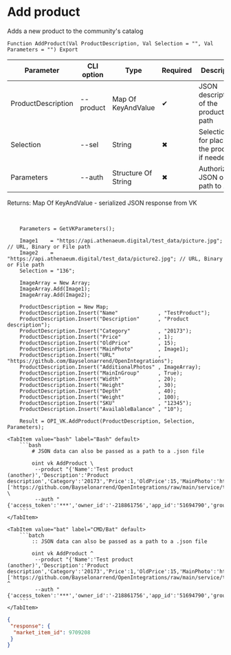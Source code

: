 ﻿---
sidebar_position: 4
description: Add product and other functions to work with VK in the Open Integration Package, a free open-source integration library for 1C:Enterprise 8, OneScript and CLI
keywords: [1C, 1С, 1С:Enterprise, 1С:Enterprise 8.3, API, Integration, Services, Exchange, OneScript, CLI, VK]
---


# Add product
 Adds a new product to the community's catalog



`Function AddProduct(Val ProductDescription, Val Selection = "", Val Parameters = "") Export`

  | Parameter | CLI option | Type | Required | Description |
  |-|-|-|-|-|
  | ProductDescription | --product | Map Of KeyAndValue | &#x2714; | JSON description of the product or path |
  | Selection | --sel | String | &#x2716; | Selection ID for placing the product, if needed |
  | Parameters | --auth | Structure Of String | &#x2716; | Authorization JSON or path to .json |

  
  Returns:  Map Of KeyAndValue - serialized JSON response from VK

<br/>




```bsl title="1C:Enterprise/OneScript code example"
    Parameters = GetVKParameters();

    Image1    = "https://api.athenaeum.digital/test_data/picture.jpg"; // URL, Binary or File path
    Image2    = "https://api.athenaeum.digital/test_data/picture2.jpg"; // URL, Binary or File path
    Selection = "136";

    ImageArray = New Array;
    ImageArray.Add(Image1);
    ImageArray.Add(Image2);

    ProductDescription = New Map;
    ProductDescription.Insert("Name"             , "TestProduct");
    ProductDescription.Insert("Description"      , "Product description");
    ProductDescription.Insert("Category"         , "20173");
    ProductDescription.Insert("Price"            , 1);
    ProductDescription.Insert("OldPrice"         , 15);
    ProductDescription.Insert("MainPhoto"        , Image1);
    ProductDescription.Insert("URL"              , "https://github.com/Bayselonarrend/OpenIntegrations");
    ProductDescription.Insert("AdditionalPhotos" , ImageArray);
    ProductDescription.Insert("MainInGroup"      , True);
    ProductDescription.Insert("Width"            , 20);
    ProductDescription.Insert("Height"           , 30);
    ProductDescription.Insert("Depth"            , 40);
    ProductDescription.Insert("Weight"           , 100);
    ProductDescription.Insert("SKU"              , "12345");
    ProductDescription.Insert("AvailableBalance" , "10");

    Result = OPI_VK.AddProduct(ProductDescription, Selection, Parameters);
```
 

 <Tabs>
  
    <TabItem value="bash" label="Bash" default>
        ```bash
            # JSON data can also be passed as a path to a .json file
            
            oint vk AddProduct \
             --product "{'Name':'Test product (another)','Description':'Product description','Category':'20173','Price':1,'OldPrice':15,'MainPhoto':'https://github.com/Bayselonarrend/OpenIntegrations/raw/main/service/test_data/picture.jpg','URL':'https://github.com/Bayselonarrend/OpenIntegrations','AdditionalPhotos':['https://github.com/Bayselonarrend/OpenIntegrations/raw/main/service/test_data/picture.jpg','https://github.com/Bayselonarrend/OpenIntegrations/raw/main/service/test_data/picture2.jpg'],'MainInGroup':true,'GroupNumber':null,'Width':20,'Height':30,'Depth':40,'Weight':100,'SKU':12345,'AvailableBalance':'10','PropertyValues':6424}" \
             --auth "{'access_token':'***','owner_id':'-218861756','app_id':'51694790','group_id':'218861756'}"
        ```
    </TabItem>
  
    <TabItem value="bat" label="CMD/Bat" default>
        ```batch
            :: JSON data can also be passed as a path to a .json file
            
            oint vk AddProduct ^
             --product "{'Name':'Test product (another)','Description':'Product description','Category':'20173','Price':1,'OldPrice':15,'MainPhoto':'https://github.com/Bayselonarrend/OpenIntegrations/raw/main/service/test_data/picture.jpg','URL':'https://github.com/Bayselonarrend/OpenIntegrations','AdditionalPhotos':['https://github.com/Bayselonarrend/OpenIntegrations/raw/main/service/test_data/picture.jpg','https://github.com/Bayselonarrend/OpenIntegrations/raw/main/service/test_data/picture2.jpg'],'MainInGroup':true,'GroupNumber':null,'Width':20,'Height':30,'Depth':40,'Weight':100,'SKU':12345,'AvailableBalance':'10','PropertyValues':6424}" ^
             --auth "{'access_token':'***','owner_id':'-218861756','app_id':'51694790','group_id':'218861756'}"
        ```
    </TabItem>
</Tabs>


```json title="Result"
{
 "response": {
  "market_item_id": 9709208
 }
}
```
